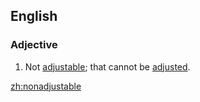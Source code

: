 ==English==
===Adjective===
{{en-adj}}
# Not [[adjustable]]; that cannot be [[adjusted]].

[[zh:nonadjustable]]